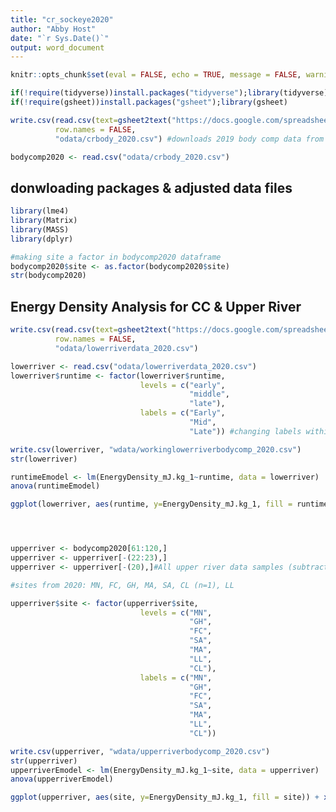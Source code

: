 ```yaml
---
title: "cr_sockeye2020"
author: "Abby Host"
date: "`r Sys.Date()`"
output: word_document
---
```


```r
knitr::opts_chunk$set(eval = FALSE, echo = TRUE, message = FALSE, warning = FALSE)
```

```r
if(!require(tidyverse))install.packages("tidyverse");library(tidyverse)
if(!require(gsheet))install.packages("gsheet");library(gsheet)

write.csv(read.csv(text=gsheet2text("https://docs.google.com/spreadsheets/d/1MRHgx_XU8p2nui4binK5fWNEP-T1lKE0iAwjSACcuU8/edit#gid=1888166607",format="csv"),stringsAsFactors = F),
          row.names = FALSE,
          "odata/crbody_2020.csv") #downloads 2019 body comp data from google sheets, make sure shareable by link in google

bodycomp2020 <- read.csv("odata/crbody_2020.csv")
```

## donwloading packages & adjusted data files
```r
library(lme4)
library(Matrix)
library(MASS)
library(dplyr)

#making site a factor in bodycomp2020 dataframe
bodycomp2020$site <- as.factor(bodycomp2020$site)
str(bodycomp2020)
```

## Energy Density Analysis for CC & Upper River
```r
write.csv(read.csv(text=gsheet2text("https://docs.google.com/spreadsheets/d/1MRHgx_XU8p2nui4binK5fWNEP-T1lKE0iAwjSACcuU8/edit#gid=736449373",format="csv"),stringsAsFactors = F),
          row.names = FALSE,
          "odata/lowerriverdata_2020.csv")

lowerriver <- read.csv("odata/lowerriverdata_2020.csv")
lowerriver$runtime <- factor(lowerriver$runtime,
                             levels = c("early",
                                        "middle",
                                        "late"),
                             labels = c("Early",
                                        "Mid",
                                        "Late")) #changing labels within dataframe

write.csv(lowerriver, "wdata/workinglowerriverbodycomp_2020.csv")
str(lowerriver)

runtimeEmodel <- lm(EnergyDensity_mJ.kg_1~runtime, data = lowerriver)
anova(runtimeEmodel)

ggplot(lowerriver, aes(runtime, y=EnergyDensity_mJ.kg_1, fill = runtime)) + xlab("Run Timing Group") + ylab("Energy Density (mJ/kg)") + ggtitle("Energy Density (mJ/kg) across run-timing group in Canyon Creek") + geom_boxplot() +  scale_fill_manual(values = c("#1F78B4", "#E31A1C", "#FDBF6F")) +  theme(axis.title=element_text(size=14, face="bold"), axis.text.x = element_text(size=12), axis.text.y=element_text(size=12), title = element_text(size=16, face="bold"), legend.text = element_text(size=12)) + geom_jitter()




upperriver <- bodycomp2020[61:120,]
upperriver <- upperriver[-(22:23),]
upperriver <- upperriver[-(20),]#All upper river data samples (subtracting NAs)

#sites from 2020: MN, FC, GH, MA, SA, CL (n=1), LL

upperriver$site <- factor(upperriver$site,
                             levels = c("MN",
                                        "GH",
                                        "FC",
                                        "SA",
                                        "MA",
                                        "LL",
                                        "CL"),
                             labels = c("MN",
                                        "GH",
                                        "FC",
                                        "SA",
                                        "MA",
                                        "LL",
                                        "CL"))

write.csv(upperriver, "wdata/upperriverbodycomp_2020.csv")
str(upperriver)
upperriverEmodel <- lm(EnergyDensity_mJ.kg_1~site, data = upperriver)
anova(upperriverEmodel)

ggplot(upperriver, aes(site, y=EnergyDensity_mJ.kg_1, fill = site)) + xlab("Sampling Site") + ylab("Energy Density (mJ/kg)") + ggtitle("Energy Density (mJ/kg) across 6 spawning sites in the Copper River, AK") + geom_boxplot() +  scale_fill_manual(values = c("#1F78B4", "#CAB2D6", "#FB9A99", "#33A02C","#FF7F00", "#E31A1C","#B2DF8A")) + theme(axis.title=element_text(size=14, face="bold"), axis.text.x = element_text(size=12), axis.text.y=element_text(size=12), title = element_text(size=16, face="bold"), legend.text = element_text(size=12)) + geom_jitter()
```